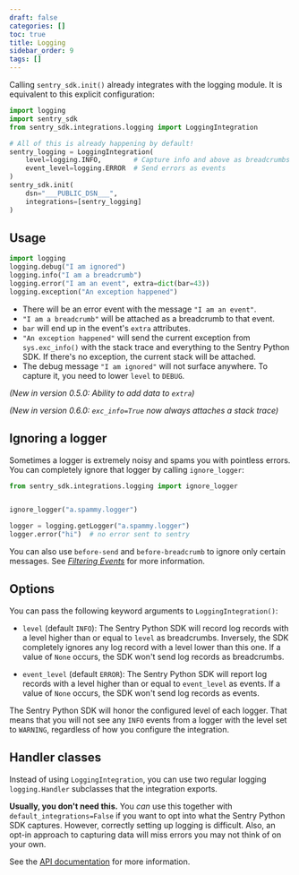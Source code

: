 ```yaml
---
draft: false
categories: []
toc: true
title: Logging
sidebar_order: 9
tags: []
---
```

Calling ``sentry_sdk.init()`` already integrates with the logging module. It is
equivalent to this explicit configuration:

```python
import logging
import sentry_sdk
from sentry_sdk.integrations.logging import LoggingIntegration

# All of this is already happening by default!
sentry_logging = LoggingIntegration(
    level=logging.INFO,        # Capture info and above as breadcrumbs
    event_level=logging.ERROR  # Send errors as events
)
sentry_sdk.init(
    dsn="___PUBLIC_DSN___",
    integrations=[sentry_logging]
)
```

## Usage

```python
import logging
logging.debug("I am ignored")
logging.info("I am a breadcrumb")
logging.error("I am an event", extra=dict(bar=43))
logging.exception("An exception happened")
```

* There will be an error event with the message `"I am an event"`.
* `"I am a breadcrumb"` will be attached as a breadcrumb to that event.
* `bar` will end up in the event's `extra` attributes.
* `"An exception happened"` will send the current exception from `sys.exc_info()` with the stack trace and everything to the Sentry Python SDK. If there's no exception, the current stack will be attached.
* The debug message `"I am ignored"` will not surface anywhere. To capture it, you need to lower `level` to `DEBUG`.


*(New in version 0.5.0: Ability to add data to `extra`)*

*(New in version 0.6.0: `exc_info=True` now always attaches a stack trace)*

## Ignoring a logger

Sometimes a logger is extremely noisy and spams you with pointless errors. You can completely ignore that logger by calling `ignore_logger`:

```python
from sentry_sdk.integrations.logging import ignore_logger


ignore_logger("a.spammy.logger")

logger = logging.getLogger("a.spammy.logger")
logger.error("hi")  # no error sent to sentry
```

You can also use `before-send` and `before-breadcrumb` to ignore
only certain messages. See [_Filtering Events_](/error-reporting/configuration/filtering/) for more information.

## Options

You can pass the following keyword arguments to `LoggingIntegration()`:

* `level` (default `INFO`): The Sentry Python SDK will record log records with a level higher than or equal to `level` as breadcrumbs. Inversely, the SDK completely ignores any log record with a level lower than this one. If a value of `None` occurs, the SDK won't send log records as breadcrumbs.

* `event_level` (default `ERROR`): The Sentry Python SDK will report log records with a level higher than or equal to `event_level` as events. If a value of `None` occurs, the SDK won't send log records as events.

<Alert level="info" level="Note"><markdown>

The Sentry Python SDK will honor the configured level of each logger. That means that you will not see any `INFO` events from a logger with the level set to `WARNING`, regardless of how you configure the integration.

</markdown></Alert>


## Handler classes

Instead of using `LoggingIntegration`, you can use two regular logging `logging.Handler` subclasses that the integration exports.

**Usually, you don't need this.** You *can* use this together with `default_integrations=False` if you want to opt into what the Sentry Python SDK captures. However, correctly setting up logging is difficult. Also, an opt-in approach to capturing data will miss errors you may not think of on your own.

See the [API documentation](https://getsentry.github.io/sentry-python/integrations.html#module-sentry_sdk.integrations.logging) for more information.
